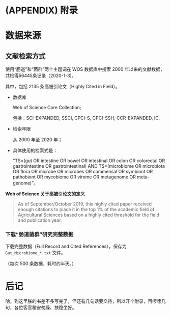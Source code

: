\cleardoublepage 

# (APPENDIX) 附录 {-}


# 数据来源 {#data-source}


## 文献检索方式

使用“肠道”和“菌群”两个主题词在 WOS 数据库中搜索 2000 年以来的文献数据，共检得56445条记录（2020-1-3)。

其中，包括 2135 条高被引论文（Highly Cited in Field）。

- 数据库
  
  Web of Science Core Collection;
  
  包括：SCI-EXPANDED, SSCI, CPCI-S, CPCI-SSH, CCR-EXPANDED, IC.

- 检索年限
  
  从 2000 年至 2020 年；

- 具体使用的检索式是：

  "TS=(gut OR intestine OR bowel OR intestinal OR colon OR colorectal OR gastrointestine OR gastrointestinal) AND TS=(microbiome OR microbiota OR flora OR microbe OR microbes OR commensal OR symbiont OR pathobiont OR mycobiome OR virome OR metagenome OR meta-genome)"。


**Web of Science 关于高被引论文的定义**

> As of September/October 2019, this highly cited paper received enough citations to place it in the top 1% of the academic field of Agricultural Sciences based on a highly cited threshold for the field and publication year.

### 下载“肠道菌群”研究完整数据

下载完整数据（Full Record and Cited References），保存为 `Gut_Microbiome_*.txt` 文件。

（每次 500 条数据，耗时约半天。）

# 后记 {#sound}

呐，到这里朕的书差不多写完了，但还有几句话要交待，所以开个附录，再啰嗦几句，各位客官稍安勿躁、扶稳坐好。
